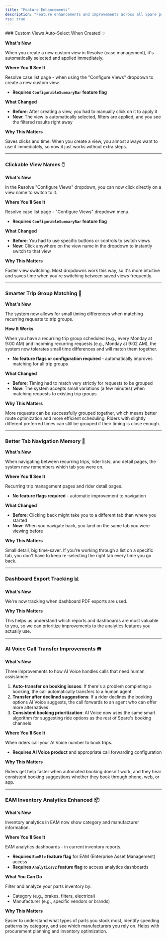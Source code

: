```yaml
---
title: "Feature Enhancements"
description: "Feature enhancements and improvements across all Spare products. These descriptions are for Spare internal teams only."
rss: true
---
```


<Update label="October 9, 2025" description="Feature Enhancements">
  ### Custom Views Auto-Select When Created ✨

  **What's New**

  When you create a new custom view in Resolve (case management), it's automatically selected and applied immediately.

  **Where You'll See It**

  Resolve case list page - when using the "Configure Views" dropdown to create a new custom view.
  - **Requires `ConfigurableSummaryBar` feature flag**

  **What Changed**
  - **Before**: After creating a view, you had to manually click on it to apply it
  - **Now**: The view is automatically selected, filters are applied, and you see the filtered results right away

  **Why This Matters**

  Saves clicks and time. When you create a view, you almost always want to use it immediately, so now it just works without extra steps.

  ---

  ### Clickable View Names 🖱️

  **What's New**

  In the Resolve "Configure Views" dropdown, you can now click directly on a view name to switch to it.

  **Where You'll See It**

  Resolve case list page - "Configure Views" dropdown menu.
  - **Requires `ConfigurableSummaryBar` feature flag**

  **What Changed**
  - **Before**: You had to use specific buttons or controls to switch views
  - **Now**: Click anywhere on the view name in the dropdown to instantly switch to that view

  **Why This Matters**

  Faster view switching. Most dropdowns work this way, so it's more intuitive and saves time when you're switching between saved views frequently.

  ---

  ### Smarter Trip Group Matching 🎯

  **What's New**

  The system now allows for small timing differences when matching recurring requests to trip groups.

  **How It Works**

  When you have a recurring trip group scheduled (e.g., every Monday at 9:00 AM) and incoming recurring requests (e.g., Monday at 9:02 AM), the system now tolerates small time differences and will match them together.
  - **No feature flags or configuration required** - automatically improves matching for all trip groups

  **What Changed**
  - **Before**: Timing had to match very strictly for requests to be grouped
  - **Now**: The system accepts small variations (a few minutes) when matching requests to existing trip groups

  **Why This Matters**

  More requests can be successfully grouped together, which means better route optimization and more efficient scheduling. Riders with slightly different preferred times can still be grouped if their timing is close enough.

  ---

  ### Better Tab Navigation Memory 🧭

  **What's New**

  When navigating between recurring trips, rider lists, and detail pages, the system now remembers which tab you were on.

  **Where You'll See It**

  Recurring trip management pages and rider detail pages.
  - **No feature flags required** - automatic improvement to navigation

  **What Changed**
  - **Before**: Clicking back might take you to a different tab than where you started
  - **Now**: When you navigate back, you land on the same tab you were viewing before

  **Why This Matters**

  Small detail, big time-saver. If you're working through a list on a specific tab, you don't have to keep re-selecting the right tab every time you go back.

  ---

  ### Dashboard Export Tracking 📊

  **What's New**

  We're now tracking when dashboard PDF exports are used.

  **Why This Matters**

  This helps us understand which reports and dashboards are most valuable to you, so we can prioritize improvements to the analytics features you actually use.

  ---

  ### AI Voice Call Transfer Improvements ☎️

  **What's New**

  Three improvements to how AI Voice handles calls that need human assistance:

  1. **Auto-transfer on booking issues**: If there's a problem completing a booking, the call automatically transfers to a human agent
  2. **Transfer after declined suggestions**: If a rider declines the booking options AI Voice suggests, the call forwards to an agent who can offer more alternatives
  3. **Consistent booking prioritization**: AI Voice now uses the same smart algorithm for suggesting ride options as the rest of Spare's booking channels

  **Where You'll See It**

  When riders call your AI Voice number to book trips.
  - **Requires AI Voice product** and appropriate call forwarding configuration

  **Why This Matters**

  Riders get help faster when automated booking doesn't work, and they hear consistent booking suggestions whether they book through phone, web, or app.

  ---

  ### EAM Inventory Analytics Enhanced 📦

  **What's New**

  Inventory analytics in EAM now show category and manufacturer information.

  **Where You'll See It**

  EAM analytics dashboards - in current inventory reports.
  - **Requires `EamMfe` feature flag** for EAM (Enterprise Asset Management) access
  - **Requires `AnalyticsV2` feature flag** to access analytics dashboards

  **What You Can Do**

  Filter and analyze your parts inventory by:
  - Category (e.g., brakes, filters, electrical)
  - Manufacturer (e.g., specific vendors or brands)

  **Why This Matters**

  Easier to understand what types of parts you stock most, identify spending patterns by category, and see which manufacturers you rely on. Helps with procurement planning and inventory optimization.
</Update>
